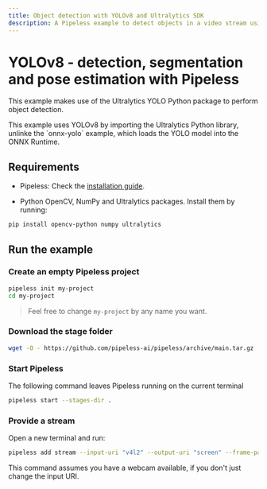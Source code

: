 ```yaml
---
title: Object detection with YOLOv8 and Ultralytics SDK
description: A Pipeless example to detect objects in a video stream using YOLOv8 via the Ultralytics Python SDK
---
```


# YOLOv8 - detection, segmentation and pose estimation with Pipeless


This example makes use of the Ultralytics YOLO Python package to perform object detection.

<Callout>
This example uses YOLOv8 by importing the Ultralytics Python library, unlinke the `onnx-yolo` example, which loads the YOLO model into the ONNX Runtime.
</Callout>

## Requirements

* Pipeless: Check the [installation guide](/v1/getting-started/installation).

* Python OpenCV, NumPy and Ultralytics packages. Install them by running:

```bash copy
pip install opencv-python numpy ultralytics
```

## Run the example

<Steps>

### Create an empty Pipeless project

```bash copy
pipeless init my-project
cd my-project
```

> Feel free to change `my-project` by any name you want.

### Download the stage folder

```bash copy
wget -O - https://github.com/pipeless-ai/pipeless/archive/main.tar.gz | tar -xz --strip=2 "pipeless-main/examples/yolo"
```

### Start Pipeless

The following command leaves Pipeless running on the current terminal

```bash copy
pipeless start --stages-dir .
```

### Provide a stream

Open a new terminal and run:

```bash copy
pipeless add stream --input-uri "v4l2" --output-uri "screen" --frame-path "yolo"
```

This command assumes you have a webcam available, if you don't just change the input URI.

</Steps>